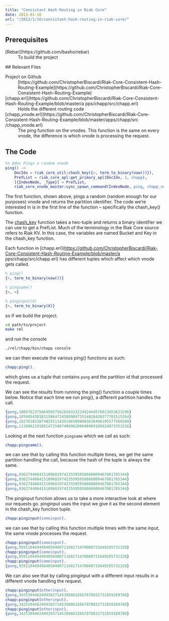 ```yaml
---
title: "Consistant Hash Routing in Riak Core"
date: 2013-01-16
url: "/2013/1/16/consistant-hash-routing-in-riak-core/"
---
```


## Prerequisites

<dl><dt>[Rebar](https://github.com/basho/rebar)</dt><dd>To build the project</dd></dl>
##  Relevant Files

<dl><dt>Project on Github</dt><dd>[https://github.com/ChristopherBiscardi/Riak-Core-Consistent-Hash-Routing-Example](https://github.com/ChristopherBiscardi/Riak-Core-Consistent-Hash-Routing-Example)</dd><dt>[chapp.erl](https://github.com/ChristopherBiscardi/Riak-Core-Consistent-Hash-Routing-Example/blob/master/a    pps/chapp/src/chapp.erl)</dt><dd>Holds the different routing code</dd><dt>[chapp_vnode.erl](https://github.com/ChristopherBiscardi/Riak-Core-Consistent-Hash-Routing-Example/blob/master/apps/chapp/src    /chapp_vnode.erl)</dt><dd>The ping function on the vnodes. This function is the same on every vnode, the difference is which vnode is processing the request.</dd></dl>

## The Code

```erlang
%% @doc Pings a random vnode
ping() ->
    DocIdx = riak_core_util:chash_key({>, term_to_binary(now())}),
    PrefList = riak_core_apl:get_primary_apl(DocIdx, 1, chapp),
    [{IndexNode, _Type}] = PrefList,
    riak_core_vnode_master:sync_spawn_command(IndexNode, ping, chapp_vnode_master).
```

The first function, shown above, pings a random (random enough for our purposes)
vnode and returns the partition identifier. The code we’re interested in is in
the first line of the function – specifically the chash_key() function.

The
[chash_key](https://github.com/basho/riak_core/blob/master/src/riak_core_util.erl#L187-192)
function takes a two-tuple and returns a binary identifier we can use to get a
PrefList. Much of the terminology in the Riak Core source refers to Riak KV. In
this case, the variables are named Bucket and Key in the chash_key function.

Each function in
[chapp.erl](https://github.com/ChristopherBiscardi/Riak-Core-Consistent-Hash-Routing-Example/blob/master/a
pps/chapp/src/chapp.erl) has different tuples which affect which vnode gets
called.

```erlang
% ping()
{>, term_to_binary(now())}

% pingsame()
{>, >}

% pinginput(X)
{>, term_to_binary(X)}
```

so if we build the project.

```bash
cd path/to/project
make rel
```

and run the console

```bash
./rel/chapp/bin/chapp console
```

we can then execute the various ping() functions as such:

```erlang
chapp:ping().
```

which gives us a tuple that contains `pong` and the partition id that processed
the request.

We can see the results from running the ping() function a couple times below.
Notice that each time we run ping(), a different partition handles the call.

```erlang
{pong,1004782375664995756265033322492444576013453623296}
{pong,1050454301831586472458898473514828420377701515264}
{pong,1027618338748291114361965898003636498195577569280}
{pong,1118962191081472546749696200048404186924073353216}
```

Looking at the next function `pingsame` which we call as such:

```erlang
chapp:pingsame().
```

we can see that by calling this function multiple times, we get the same
partition handling the call, because the hash of the tuple is always the same.

```erlang
{pong,936274486415109681974235595958868809467081785344}
{pong,936274486415109681974235595958868809467081785344}
{pong,936274486415109681974235595958868809467081785344}
{pong,936274486415109681974235595958868809467081785344}
```

The pinginput function allows us to take a more interactive look at where our
requests go. pinginput uses the input we give it as the second element in the
chash_key function tuple.

```erlang
chapp:pinginput(someinput).
```

we can see that by calling this function multiple times with the same input, the
same vnode processes the request.

```erlang
chapp:pinginput(someinput).
{pong,959110449498405040071168171470060731649205731328}
chapp:pinginput(someinput).
{pong,959110449498405040071168171470060731649205731328}
chapp:pinginput(someinput).
{pong,959110449498405040071168171470060731649205731328}
```

We can also see that by calling pinginput with a different input results in a
different vnode handling the request.

```erlang
chapp:pinginput(otherinput).
{pong,342539446249430371453988632667878832731859189760}
chapp:pinginput(otherinput).
{pong,342539446249430371453988632667878832731859189760}
chapp:pinginput(otherinput).
{pong,342539446249430371453988632667878832731859189760}
```

